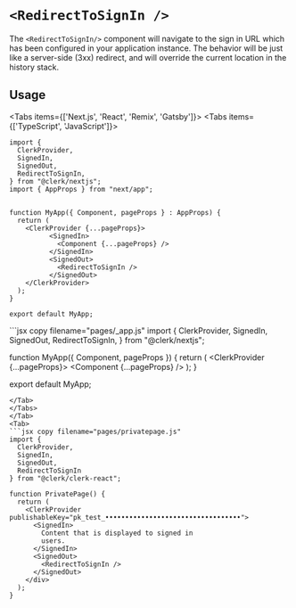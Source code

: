 

# `<RedirectToSignIn />`


The `<RedirectToSignIn/>` component will navigate to the sign in URL which has been configured in your application instance. The behavior will be just like a server-side (3xx) redirect, and will override the current location in the history stack.


## Usage

<Tabs items={['Next.js', 'React', 'Remix', 'Gatsby']}>
<Tab>
<Tabs items={['TypeScript', 'JavaScript']}>
<Tab>
```tsx copy filename="pages/_app.tsx"
import {
  ClerkProvider,
  SignedIn,
  SignedOut,
  RedirectToSignIn,
} from "@clerk/nextjs";
import { AppProps } from "next/app";


function MyApp({ Component, pageProps } : AppProps) {
  return (
    <ClerkProvider {...pageProps}>
          <SignedIn>
            <Component {...pageProps} />
          </SignedIn>
          <SignedOut>
            <RedirectToSignIn />
          </SignedOut>
    </ClerkProvider>
  );
}

export default MyApp;
```
</Tab>
<Tab>
```jsx copy filename="pages/_app.js"
import {
  ClerkProvider,
  SignedIn,
  SignedOut,
  RedirectToSignIn,
} from "@clerk/nextjs";


function MyApp({ Component, pageProps }) {
  return (
    <ClerkProvider {...pageProps}>
          <SignedIn>
            <Component {...pageProps} />
          </SignedIn>
          <SignedOut>
            <RedirectToSignIn />
          </SignedOut>
    </ClerkProvider>
  );
} 

export default MyApp;
```
</Tab>
</Tabs>
</Tab>
<Tab>
```jsx copy filename="pages/privatepage.js"
import { 
  ClerkProvider,
  SignedIn,
  SignedOut,
  RedirectToSignIn 
} from "@clerk/clerk-react";

function PrivatePage() {
  return (
    <ClerkProvider publishableKey="pk_test_••••••••••••••••••••••••••••••••••">
      <SignedIn>
        Content that is displayed to signed in
        users.
      </SignedIn>
      <SignedOut>
        <RedirectToSignIn />
      </SignedOut>
    </div>
  );
}
```
</Tab>
</Tabs>
